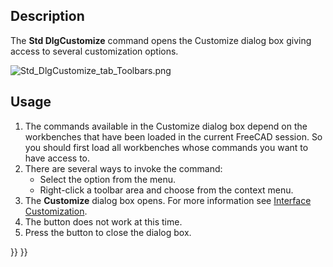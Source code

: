 <languages/>
<translate>

<!--T:13-->
{{Docnav
|[[Std_UnitsCalculator|UnitsCalculator]]
|[[Std_AddonMgr|AddonMgr]]
|[[Std_Tools_Menu|Std Tools Menu]]
|IconL=Std_UnitsCalculator.svg
|IconR=Std_AddonMgr.svg
|IconC=Freecad.svg
}}

<!--T:1-->
{{GuiCommand
|Name=Std DlgCustomize
|MenuLocation=Tools → Customize...
|Workbenches=All
|SeeAlso=[[Interface_Customization|Interface Customization]]
}}

==Description== <!--T:10-->

<!--T:2-->
The '''Std DlgCustomize''' command opens the Customize dialog box giving access to several customization options.

</translate>
[[Image:Std_DlgCustomize_tab_Toolbars.png]]
<translate>

<!--T:14-->
{{Caption|The Customize dialog box}}

==Usage== <!--T:11-->

<!--T:3-->
# The commands available in the Customize dialog box depend on the workbenches that have been loaded in the current FreeCAD session. So you should first load all workbenches whose commands you want to have access to.
# There are several ways to invoke the command:
#* Select the {{MenuCommand|Tools → [[Image:Std_DlgCustomize.svg|16px]] Customize...}} option from the menu.
#* Right-click a toolbar area and choose {{MenuCommand|[[Image:Std_DlgCustomize.svg|16px]] Customize...}} from the context menu.
# The '''Customize''' dialog box opens. For more information see [[Interface_Customization#Options|Interface Customization]].
# The {{Button|Help}} button does not work at this time.
# Press the {{Button|Close}} button to close the dialog box.


<!--T:15-->
{{Docnav
|[[Std_UnitsCalculator|UnitsCalculator]]
|[[Std_AddonMgr|AddonMgr]]
|[[Std_Tools_Menu|Std Tools Menu]]
|IconL=Std_UnitsCalculator.svg
|IconR=Std_AddonMgr.svg
|IconC=Freecad.svg
}}

</translate>
{{Std_Base_navi{{#translation:}}}}
{{Userdocnavi{{#translation:}}}}